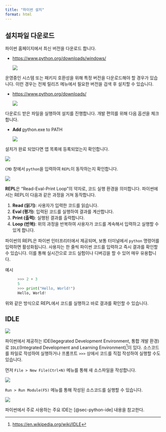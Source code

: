 ```yaml
---
title: "파이썬 설치"
format: html
---
```


## 설치파일 다운로드 {#sec-download-python}

파이썬 홈페이지에서 최신 버전을 다운로드 합니다.

-   [https://www.python.org/downloads/windows/](https://www.python.org/downloads/windows/){target="_blank"}

    ![](images/install_python.png)

운영중인 시스템 또는 패키지 호환성을 위해 특정 버전을 다운로드해야 할 경우가 있습니다. 이런 경우는 전체 릴리즈 메뉴에서 필요한 버전을 검색 후 설치할 수 있습니다.

-   <https://www.python.org/downloads/>

    ![](images/python_all_release.png){target="_blank"}

다운로드 받은 파일을 실행하여 설치를 진행합니다. 개발 편의를 위해 다음 옵션을 체크합니다.

-   **Add** <u>p</u>ython.exe to PATH

    ![](images/install_python_path.png)

설치가 완료 되었다면 앱 목록에 등록되었는지 확인합니다.

![](images/python_installed_01.png)

`CMD` 창에서 `python`을 입력하여 `REPL`이 동작하는지 확인합니다.

![](images/python_repl.png)

:::{.callout-note icon=false title="REPL"}
**REPL**은 "Read-Eval-Print Loop"의 약자로, 코드 실행 환경을 의미합니다. 파이썬에서는 REPL이 다음과 같은 과정을 거쳐 동작합니다.

1. **Read (읽기)**: 사용자가 입력한 코드를 읽습니다.
2. **Eval (평가)**: 입력된 코드를 실행하여 결과를 계산합니다.
3. **Print (출력)**: 실행된 결과를 출력합니다.
4. **Loop (반복)**: 위의 과정을 반복하여 사용자가 코드를 계속해서 입력하고 실행할 수 있게 합니다.

파이썬의 REPL은 파이썬 인터프리터에서 제공되며, 보통 터미널에서 `python` 명령어를 입력하면 활성화됩니다. 사용자는 한 줄씩 파이썬 코드를 입력하고 즉시 결과를 확인할 수 있습니다. 이를 통해 실시간으로 코드 실험이나 디버깅을 할 수 있어 매우 유용합니다.

예시
: 
```python
>>> 2 + 3
5
>>> print("Hello, World!")
Hello, World!
```

위와 같은 방식으로 REPL에서 코드를 실행하고 바로 결과를 확인할 수 있습니다.
:::

## IDLE

![](images/python_idle.png)

파이썬에서 제공하는 IDE(Iegegrated Development Environment, 통합 개발 환경)로 `IDLE`(Integrated Development and Learning Environment)[^idle]이 있다.  소스코드를 파일로 작성하여 실행하거나 프롬프트 `>>>` 상에서 코드를 직접 작성하여 실행할 수도 있습니다.

[^idle]: [https://en.wikipedia.org/wiki/IDLE](https://en.wikipedia.org/wiki/IDLE){target="_blank"}

먼저 `File > New File(Ctrl+N)` 메뉴를 통해 새 소스파일을 작성합니다. 

![](images/idle_new_file.png)

`Run > Run Module(F5)` 메뉴를 통해 작성된 소스코드를 실행할 수 있습니다.

![](images/idle_run.png)

파이썬에서 주로 사용하는 주요 IDE는 [@sec-python-ide] 내용을 참고한다.

